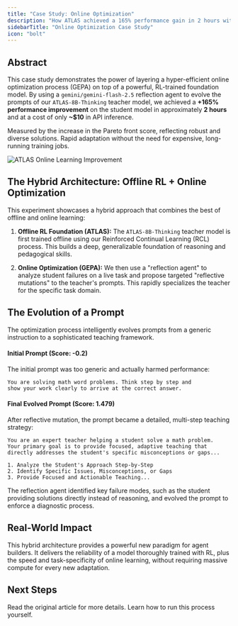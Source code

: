 ```yaml
---
title: "Case Study: Online Optimization"
description: "How ATLAS achieved a 165% performance gain in 2 hours with hyper-efficient online optimization."
sidebarTitle: "Online Optimization Case Study"
icon: "bolt"
---
```


## Abstract

This case study demonstrates the power of layering a hyper-efficient online optimization process (GEPA) on top of a powerful, RL-trained foundation model. By using a `gemini/gemini-flash-2.5` reflection agent to evolve the prompts of our `ATLAS-8B-Thinking` teacher model, we achieved a **+165% performance improvement** on the student model in approximately **2 hours** and at a cost of only **~$10** in API inference.

<CardGroup cols={2}>
    <Card title="+165% Performance" icon="chart-line">
        Measured by the increase in the Pareto front score, reflecting robust and diverse solutions.
    </Card>
    <Card title="~2 Hours to Optimize" icon="clock">
        Rapid adaptation without the need for expensive, long-running training jobs.
    </Card>
</CardGroup>

![ATLAS Online Learning Improvement](/images/atlas-online-learning.png "Pareto front score across GEPA iterations for ATLAS-8B-Thinking teaching Qwen3-4B")

## The Hybrid Architecture: Offline RL + Online Optimization

This experiment showcases a hybrid approach that combines the best of offline and online learning:

1.  **Offline RL Foundation (ATLAS):** The `ATLAS-8B-Thinking` teacher model is first trained offline using our Reinforced Continual Learning (RCL) process. This builds a deep, generalizable foundation of reasoning and pedagogical skills.

2.  **Online Optimization (GEPA):** We then use a "reflection agent" to analyze student failures on a live task and propose targeted "reflective mutations" to the teacher's prompts. This rapidly specializes the teacher for the specific task domain.

## The Evolution of a Prompt

The optimization process intelligently evolves prompts from a generic instruction to a sophisticated teaching framework.

#### Initial Prompt (Score: -0.2)

The initial prompt was too generic and actually harmed performance:
```text
You are solving math word problems. Think step by step and
show your work clearly to arrive at the correct answer.
```

#### Final Evolved Prompt (Score: 1.479)

After reflective mutation, the prompt became a detailed, multi-step teaching strategy:
```text
You are an expert teacher helping a student solve a math problem.
Your primary goal is to provide focused, adaptive teaching that
directly addresses the student's specific misconceptions or gaps...

1. Analyze the Student's Approach Step-by-Step
2. Identify Specific Issues, Misconceptions, or Gaps
3. Provide Focused and Actionable Teaching...
```

The reflection agent identified key failure modes, such as the student providing solutions directly instead of reasoning, and evolved the prompt to enforce a diagnostic process.

## Real-World Impact

This hybrid architecture provides a powerful new paradigm for agent builders. It delivers the reliability of a model thoroughly trained with RL, plus the speed and task-specificity of online learning, without requiring massive compute for every new adaptation.

## Next Steps

<CardGroup cols={2}>
    <Card title="Full Technical Breakdown" icon="file-text" href="/reference/supercharging-rl-with-online-optimization">
        Read the original article for more details.
    </Card>
    <Card title="Online Optimization Guide" icon="graduation-cap" href="/training/online/optimize-with-atlas">
        Learn how to run this process yourself.
    </Card>
</CardGroup>
